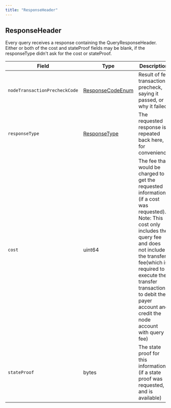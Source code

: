 ---
title: "ResponseHeader"
---


## ResponseHeader

Every query receives a response containing the QueryResponseHeader. Either or both of the cost and stateProof fields may be blank, if the responseType didn't ask for the cost or stateProof.

| Field                         | Type                                                                                                   | Description                                                                                                                                                                                                                                                                                              |
| ----------------------------- | ------------------------------------------------------------------------------------------------------ | -------------------------------------------------------------------------------------------------------------------------------------------------------------------------------------------------------------------------------------------------------------------------------------------------------- |
| `nodeTransactionPrecheckCode` | [ResponseCodeEnum](/hedera/sdks-and-apis/hedera-api/miscellaneous/responsecode) | Result of fee transaction precheck, saying it passed, or why it failed                                                                                                                                                                                                                                   |
| `responseType`                | [ResponseType](/hedera/sdks-and-apis/hedera-api/miscellaneous/response)         | The requested response is repeated back here, for convenience                                                                                                                                                                                                                                            |
| `cost`                        | uint64                                                                                                 | The fee that would be charged to get the requested information (if a cost was requested). Note: This cost only includes the query fee and does not include the transfer fee(which is required to execute the transfer transaction to debit the payer account and credit the node account with query fee) |
| `stateProof`                  | bytes                                                                                                  | The state proof for this information (if a state proof was requested, and is available)                                                                                                                                                                                                                  |
